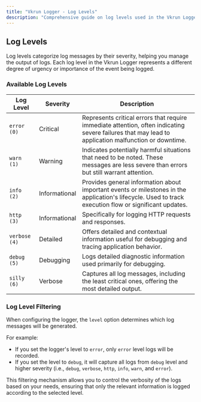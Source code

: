 ```yaml
---
title: "Vkrun Logger - Log Levels"
description: "Comprehensive guide on log levels used in the Vkrun Logger module, including severity and importance of each level."
---
```


## Log Levels

Log levels categorize log messages by their severity, helping you manage the output of logs. Each log level in the Vkrun Logger represents a different degree of urgency or importance of the event being logged.

### Available Log Levels

| **Log Level** | **Severity**  | **Description** |
|---------------|---------------|-----------------|
| `error (0)`   | Critical      | Represents critical errors that require immediate attention, often indicating severe failures that may lead to application malfunction or downtime. |
| `warn (1)`    | Warning       | Indicates potentially harmful situations that need to be noted. These messages are less severe than errors but still warrant attention. |
| `info (2)`    | Informational | Provides general information about important events or milestones in the application's lifecycle. Used to track execution flow or significant updates. |
| `http (3)`    | Informational | Specifically for logging HTTP requests and responses. |
| `verbose (4)` | Detailed      | Offers detailed and contextual information useful for debugging and tracing application behavior. |
| `debug (5)`   | Debugging     | Logs detailed diagnostic information used primarily for debugging. |
| `silly (6)`   | Verbose       | Captures all log messages, including the least critical ones, offering the most detailed output. |

### Log Level Filtering

When configuring the logger, the `level` option determines which log messages will be generated. 

For example:
- If you set the logger's level to `error`, only `error` level logs will be recorded.
- If you set the level to `debug`, it will capture all logs from `debug` level and higher severity (i.e., `debug`, `verbose`, `http`, `info`, `warn`, and `error`).
  
This filtering mechanism allows you to control the verbosity of the logs based on your needs, ensuring that only the relevant information is logged according to the selected level.
